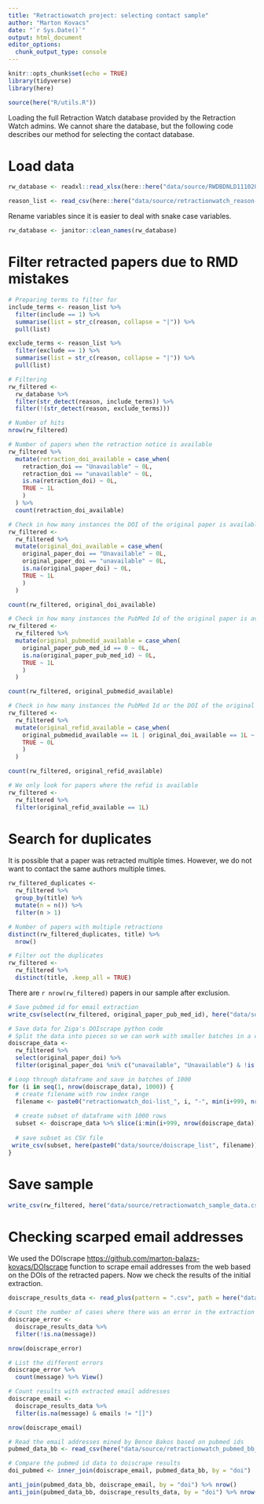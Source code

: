 ```yaml
---
title: "Retractiowatch project: selecting contact sample"
author: "Marton Kovacs"
date: "`r Sys.Date()`"
output: html_document
editor_options: 
  chunk_output_type: console
---
```


```r
knitr::opts_chunk$set(echo = TRUE)
library(tidyverse)
library(here)

source(here("R/utils.R"))
```

Loading the full Retraction Watch database provided by the Retraction Watch admins. We cannot share the database, but the following code describes our method for selecting the contact database.

# Load data

```r
rw_database <- readxl::read_xlsx(here::here("data/source/RWDBDNLD11102022.xlsx"))

reason_list <- read_csv(here::here("data/source/retractionwatch_reason-list_data.csv"))
```

Rename variables since it is easier to deal with snake case variables.

```r
rw_database <- janitor::clean_names(rw_database)
```

# Filter retracted papers due to RMD mistakes

```r
# Preparing terms to filter for
include_terms <- reason_list %>% 
  filter(include == 1) %>% 
  summarise(list = str_c(reason, collapse = "|")) %>% 
  pull(list)

exclude_terms <- reason_list %>% 
  filter(exclude == 1) %>% 
  summarise(list = str_c(reason, collapse = "|")) %>% 
  pull(list)

# Filtering
rw_filtered <-
  rw_database %>% 
  filter(str_detect(reason, include_terms)) %>% 
  filter(!(str_detect(reason, exclude_terms)))

# Number of hits
nrow(rw_filtered)

# Number of papers when the retraction notice is available
rw_filtered %>% 
  mutate(retraction_doi_available = case_when(
    retraction_doi == "Unavailable" ~ 0L,
    retraction_doi == "unavailable" ~ 0L,
    is.na(retraction_doi) ~ 0L,
    TRUE ~ 1L
    )
  ) %>% 
  count(retraction_doi_available)

# Check in how many instances the DOI of the original paper is available
rw_filtered <-
  rw_filtered %>% 
  mutate(original_doi_available = case_when(
    original_paper_doi == "Unavailable" ~ 0L,
    original_paper_doi == "unavailable" ~ 0L,
    is.na(original_paper_doi) ~ 0L,
    TRUE ~ 1L
    )
  )

count(rw_filtered, original_doi_available)

# Check in how many instances the PubMed Id of the original paper is available
rw_filtered <-
  rw_filtered %>% 
  mutate(original_pubmedid_available = case_when(
    original_paper_pub_med_id == 0 ~ 0L,
    is.na(original_paper_pub_med_id) ~ 0L,
    TRUE ~ 1L
    )
  )

count(rw_filtered, original_pubmedid_available)

# Check in how many instances the PubMed Id or the DOI of the original paper are available
rw_filtered <-
  rw_filtered %>% 
  mutate(original_refid_available = case_when(
    original_pubmedid_available == 1L | original_doi_available == 1L ~ 1L,
    TRUE ~ 0L
    )
  )

count(rw_filtered, original_refid_available)

# We only look for papers where the refid is available
rw_filtered <-
  rw_filtered %>% 
  filter(original_refid_available == 1L)
```

# Search for duplicates

It is possible that a paper was retracted multiple times. However, we do not want to contact the same authors multiple times.

```r
rw_filtered_duplicates <- 
  rw_filtered %>% 
  group_by(title) %>% 
  mutate(n = n()) %>% 
  filter(n > 1)

# Number of papers with multiple retractions
distinct(rw_filtered_duplicates, title) %>% 
  nrow()

# Filter out the duplicates
rw_filtered <-
  rw_filtered %>% 
  distinct(title, .keep_all = TRUE)
```

There are `r nrow(rw_filtered)` papers in our sample after exclusion.

```r
# Save pubmed id for email extraction
write_csv(select(rw_filtered, original_paper_pub_med_id), here("data/source/retractionwatch_pubmed-list_data.csv"))

# Save data for Ziga's DOIscrape python code
# Split the data into pieces so we can work with smaller batches in a controlled way
doiscrape_data <-
  rw_filtered %>% 
  select(original_paper_doi) %>% 
  filter(original_paper_doi %ni% c("unavailable", "Unavailable") & !is.na(original_paper_doi))

# Loop through dataframe and save in batches of 1000
for (i in seq(1, nrow(doiscrape_data), 1000)) {
  # create filename with row index range
  filename <- paste0("retractionwatch_doi-list_", i, "-", min(i+999, nrow(doiscrape_data)), "_data", ".csv")
  
  # create subset of dataframe with 1000 rows
  subset <- doiscrape_data %>% slice(i:min(i+999, nrow(doiscrape_data)))
  
  # save subset as CSV file
 write_csv(subset, here(paste0("data/source/doiscrape_list", filename)))
}
```

# Save sample

```r
write_csv(rw_filtered, here("data/source/retractionwatch_sample_data.csv"))
```

# Checking scarped email addresses

We used the DOIscrape [https://github.com/marton-balazs-kovacs/DOIscrape](https://github.com/marton-balazs-kovacs/DOIscrape) function to scrape email addresses from the web based on the DOIs of the retracted papers. Now we check the results of the initial extraction.

```r
doiscrape_results_data <- read_plus(pattern = ".csv", path = here("data/source/"), subfolder_name = "doiscrape_data", sep = ",")

# Count the number of cases where there was an error in the extraction
doiscrape_error <- 
  doiscrape_results_data %>% 
  filter(!is.na(message))

nrow(doiscrape_error)

# List the different errors
doiscrape_error %>% 
  count(message) %>% View()

# Count results with extracted email addresses
doiscrape_email <-
  doiscrape_results_data %>% 
  filter(is.na(message) & emails != "[]")

nrow(doiscrape_email)

# Read the email addresses mined by Bence Bakos based on pubmed ids
pubmed_data_bb <- read_csv(here("data/source/retractionwatch_pubmed_bb_data.csv"))

# Compare the pubmed id data to doiscrape results
doi_pubmed <- inner_join(doiscrape_email, pubmed_data_bb, by = "doi")

anti_join(pubmed_data_bb, doiscrape_email, by = "doi") %>% nrow()
anti_join(pubmed_data_bb, doiscrape_results_data, by = "doi") %>% nrow()
```


